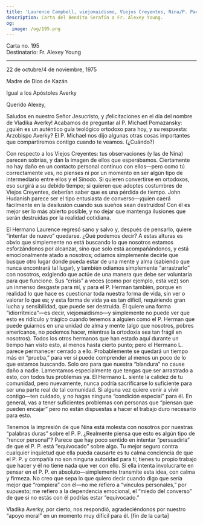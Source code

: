 ```yaml
---
title: 'Laurence Campbell, viejomaidismo, Viejos Creyentes, Nina/P. Panteleimon'
description: Carta del Bendito Serafín a Fr. Alexey Young.
og:
  image: /og/195.png
---
```


<div style={{textAlign:'right', fontFamily:'monospace'}}>Carta no. 195</div>
<div style={{textAlign:'left', fontFamily:'monospace'}}>Destinatario: Fr. Alexey Young</div>

---

22 de octubre/4 de noviembre, 1975

Madre de Dios de Kazán

Igual a los Apóstoles Averky

Querido Alexey,

Saludos en nuestro Señor Jesucristo, y ¡felicitaciones en el día del nombre de Vladika Averky! Acabamos de preguntar al P. Michael Pomazansky: ¿quién es un auténtico guía teológico ortodoxo para hoy, y su respuesta: Arzobispo Averky? El P. Michael nos dijo algunas otras cosas importantes que compartiremos contigo cuando te veamos. (¿Cuándo?)

Con respecto a los Viejos Creyentes: tus observaciones (y las de Nina) parecen sobrias, y dan la imagen de ellos que esperábamos. Ciertamente no hay daño en un contacto personal continuo con ellos—pero como tú correctamente ves, no pienses ni por un momento en ser algún tipo de intermediario entre ellos y el Sínodo. Si quieren convertirse en ortodoxos, eso surgirá a su debido tiempo; si quieren que adoptes costumbres de Viejos Creyentes, deberían saber que es una pérdida de tiempo. John Hudanish parece ser el tipo entusiasta de converso—¡quien caerá fácilmente en la desilusión cuando sus sueños sean destruidos! Con él es mejor ser lo más abierto posible, y no dejar que mantenga ilusiones que serán destruidas por la realidad cotidiana.

El Hermano Laurence regresó sano y salvo y, después de pensarlo, quiere “intentar de nuevo” quedarse. ¿Qué podemos decir? A estas alturas es obvio que simplemente no está buscando lo que nosotros estamos esforzándonos por alcanzar, sino que solo está acompañándonos, y está emocionalmente atado a nosotros; odiamos simplemente decirle que busque otro lugar donde pueda estar de una mente y alma (sabiendo que nunca encontrará tal lugar), y también odiamos simplemente “arrastrarlo” con nosotros, exigiendo que actúe de una manera que debe ser voluntaria para que funcione. Sus “crisis” a veces (como por ejemplo, esta vez) son un inmenso desgaste para mí, y para el P. Herman también, porque en realidad lo que hace es cuestionar toda nuestra forma de vida, sin ver o valorar lo que es; y esta forma de vida ya es tan difícil, requiriendo gran lucha y sensibilidad, que puede ser destruida. Él quiere una forma “idiorrítmica”—es decir, viejomaidismo—y simplemente no puede ver que esto es ridículo y trágico cuando tenemos a alguien como el P. Herman que puede guiarnos en una unidad de alma y mente (algo que nosotros, pobres americanos, no podemos hacer, mientras la ortodoxia sea tan frágil en nosotros). Todos los otros hermanos que han estado aquí durante un tiempo han visto esto, al menos hasta cierto punto; pero el Hermano L. parece permanecer cerrado a ello. Probablemente se quedará un tiempo más en “prueba,” para ver si puede comprender al menos un poco de lo que estamos buscando. Solo oro para que nuestra “blandura” no cause daño a nadie. Lamentamos especialmente que tengas que ser arrastrado a esto, con todos tus problemas ya. El Hermano L. siente la calidez de tu comunidad, pero nuevamente, nunca podría sacrificarse lo suficiente para ser una parte real de tal comunidad. Si alguna vez quiere venir a vivir contigo—ten cuidado, y no hagas ninguna “condición especial” para él. En general, vas a tener suficientes problemas con personas que “piensan que pueden encajar” pero no están dispuestas a hacer el trabajo duro necesario para esto.

Tenemos la impresión de que Nina está molesta con nosotros por nuestras “palabras duras” sobre el P. P. ¿Realmente piensa que esto es algún tipo de “rencor personal”? Parece que hay poco sentido en intentar “persuadirla” de que el P. P. está “equivocado” sobre algo. Tu mejor seguro contra cualquier inquietud que ella pueda causarte es tu calma conciencia de que el P. P. y compañía no son ninguna autoridad para ti; tienes tu propio trabajo que hacer y él no tiene nada que ver con ello. Si ella intenta involucrarte en pensar en el P. P. en absoluto—simplemente transmite esta idea, con calma y firmeza. No creo que sepa lo que quiero decir cuando digo que sería mejor que “rompiera” con él—no me refiero a “vínculos personales,” por supuesto; me refiero a la dependencia emocional, el “miedo del converso” de que si no estás con él podrías estar “equivocado.”

Vladika Averky, por cierto, nos respondió, agradeciéndonos por nuestro “apoyo moral” en un momento muy difícil para él. [fin de la carta]
